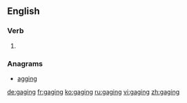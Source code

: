 ==English==

===Verb===
{{head|en}}

# {{present participle of|gage}}

===Anagrams===
* [[agging#English|agging]]

[[de:gaging]]
[[fr:gaging]]
[[ko:gaging]]
[[ru:gaging]]
[[vi:gaging]]
[[zh:gaging]]